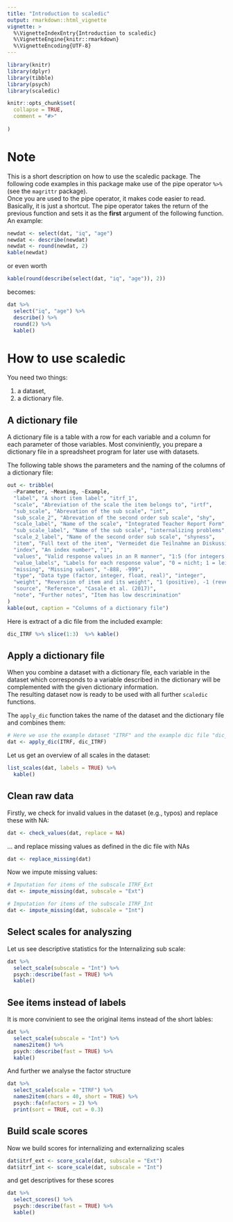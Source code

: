 ```yaml
---
title: "Introduction to scaledic"
output: rmarkdown::html_vignette
vignette: >
  %\VignetteIndexEntry{Introduction to scaledic}
  %\VignetteEngine{knitr::rmarkdown}
  %\VignetteEncoding{UTF-8}
---
```


```r
library(knitr)
library(dplyr)
library(tibble)
library(psych)
library(scaledic)

knitr::opts_chunk$set(
  collapse = TRUE,
  comment = "#>"
  
)
```

# Note

This is a short description on how to use the scaledic package. The following code examples in this package make use of the pipe operator `%>%` (see the `magrittr` package).  
Once you are used to the pipe operator, it makes code easier to read. Basically, it is just a shortcut. The pipe operator takes the return of the previous function and sets it as the **first** argument of the following function. An example:  

```r
newdat <- select(dat, "iq", "age")
newdat <- describe(newdat)
newdat <- round(newdat, 2)
kable(newdat)
```

or even worth

```r
kable(round(describe(select(dat, "iq", "age")), 2))
```

becomes:

```r
dat %>%
  select("iq", "age") %>%
  describe() %>%
  round(2) %>%
  kable()
```

# How to use scaledic

You need two things:

1. a dataset,
2. a dictionary file.

## A dictionary file

A dictionary file is a table with a row for each variable and a column for each parameter of those variables. Most conviniently, you prepare a dictionary file in a spreadsheet program for later use with datasets.  

The following table shows the parameters and the naming of the columns of a dictionary file: 

```r
out <- tribble(
  ~Parameter, ~Meaning, ~Example,
  "label", "A short item label", "itrf_1",
  "scale", "Abreviation of the scale the item belongs to", "irtf",
  "sub_scale", "Abrevation of the sub scale", "int",
  "sub_scale_2", "Abrevation of the second order sub scale", "shy",
  "scale_label", "Name of the scale", "Integrated Teacher Report Form",
  "sub_scale_label", "Name of the sub scale", "internalizing problems",
  "scale_2_label", "Name of the second order sub scale", "shyness",
  "item", "Full text of the item", "Vermeidet die Teilnahme an Diskussionen im Unterricht",
  "index", "An index number", "1",
  "values", "Valid response values in an R manner", "1:5 (for integers 1 to 5) 1,2,3 (for integers 1, 2, 3)",
  "value_labels", "Labels for each response value", "0 = nicht; 1 = leicht; 2 = mäßig; 3 = stark",
  "missing", "Missing values", "-888, -999",
  "type", "Data type (factor, integer, float, real)", "integer",
  "weight", "Reversion of item and its weight", "1 (positive), -1 (reverse), 1.5 (positive, weights 1.5 times)",
  "source", "Reference", "Casale et al. (2017)",
  "note", "Further notes", "Item has low descrimination"
)
kable(out, caption = "Columns of a dictionary file")

```

Here is extract of a dic file from the included example:

```r
dic_ITRF %>% slice(1:3)  %>% kable()
```


## Apply a dictionary file

When you combine a dataset with a dictionary file, each variable in the dataset which corresponds to a variable described in the dictionary will be complemented with the given dictionary information.  
The resulting dataset now is ready to be used with all further `scaledic` functions.  

The `apply_dic` function takes the name of the dataset and the dictionary file and combines them:

```r
# Here we use the example dataset "ITRF" and the example dic file "dic_ITRF"
dat <- apply_dic(ITRF, dic_ITRF)
```

Let us get an overview of all scales in the dataset:

```r
list_scales(dat, labels = TRUE) %>%
  kable()
```

## Clean raw data

Firstly, we check for invalid values in the dataset (e.g., typos) and replace these with NA:

```r
dat <- check_values(dat, replace = NA)
```

... and replace missing values as defined in the dic file with NAs

```r
dat <- replace_missing(dat)
```

Now we impute missing values:

```r
# Imputation for items of the subscale ITRF_Ext
dat <- impute_missing(dat, subscale = "Ext")

# Imputation for items of the subscale ITRF_Int
dat <- impute_missing(dat, subscale = "Int")

```

## Select scales for analyszing

Let us see descriptive statistics for the Internalizing sub scale:
 
```r
dat %>% 
  select_scale(subscale = "Int") %>%
  psych::describe(fast = TRUE) %>%
  kable()
```

## See items instead of labels

It is more convinient to see the original items instead of the short lables:

```r
dat %>% 
  select_scale(subscale = "Int") %>%
  names2item() %>%
  psych::describe(fast = TRUE) %>%
  kable()
```

And further we analyse the factor structure  


```r
dat %>%
  select_scale(scale = "ITRF") %>%
  names2item(chars = 40, short = TRUE) %>%
  psych::fa(nfactors = 2) %>%
  print(sort = TRUE, cut = 0.3)
```

## Build scale scores

Now we build scores for internalizing and externalizing scales

```r
dat$itrf_ext <- score_scale(dat, subscale = "Ext")
dat$itrf_int <- score_scale(dat, subscale = "Int")

```

and get descriptives for these scores

```r
dat %>%
  select_scores() %>%
  psych::describe(fast = TRUE) %>%
  kable()
```



